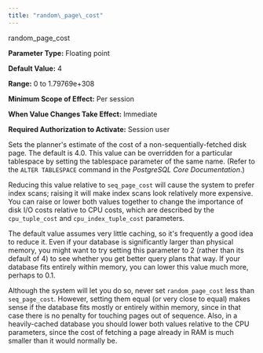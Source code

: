 ```yaml
---
title: "random\_page\_cost"
---
```


<div class="index">

random_page_cost

</div>

**Parameter Type:** Floating point

**Default Value:** 4

**Range:** 0 to 1.79769e+308

**Minimum Scope of Effect:** Per session

**When Value Changes Take Effect:** Immediate

**Required Authorization to Activate:** Session user

Sets the planner's estimate of the cost of a non-sequentially-fetched disk page. The default is 4.0. This value can be overridden for a particular tablespace by setting the tablespace parameter of the same name. (Refer to the `ALTER TABLESPACE` command in the *PostgreSQL Core Documentation*.)

Reducing this value relative to `seq_page_cost` will cause the system to prefer index scans; raising it will make index scans look relatively more expensive. You can raise or lower both values together to change the importance of disk I/O costs relative to CPU costs, which are described by the `cpu_tuple_cost` and `cpu_index_tuple_cost` parameters.

The default value assumes very little caching, so it's frequently a good idea to reduce it. Even if your database is significantly larger than physical memory, you might want to try setting this parameter to 2 (rather than its default of 4) to see whether you get better query plans that way. If your database fits entirely within memory, you can lower this value much more, perhaps to 0.1.

Although the system will let you do so, never set `random_page_cost` less than `seq_page_cost`. However, setting them equal (or very close to equal) makes sense if the database fits mostly or entirely within memory, since in that case there is no penalty for touching pages out of sequence. Also, in a heavily-cached database you should lower both values relative to the CPU parameters, since the cost of fetching a page already in RAM is much smaller than it would normally be.
